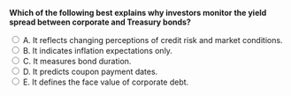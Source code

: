::: {.question-block}

<form onsubmit="event.preventDefault(); checkAnswer('module6_mcq_q69')" data-correct-answer="A">
<strong style="display: block;">Which of the following best explains why investors monitor the yield spread between corporate and Treasury bonds?</strong>

<label><input type="radio" name="module6_mcq_q69" value="A"> A. It reflects changing perceptions of credit risk and market conditions.</label><br>
<label><input type="radio" name="module6_mcq_q69" value="B"> B. It indicates inflation expectations only.</label><br>
<label><input type="radio" name="module6_mcq_q69" value="C"> C. It measures bond duration.</label><br>
<label><input type="radio" name="module6_mcq_q69" value="D"> D. It predicts coupon payment dates.</label><br>
<label><input type="radio" name="module6_mcq_q69" value="E"> E. It defines the face value of corporate debt.</label><br>
</form>

<div id="feedback-module6_mcq_q69" class="feedback" style="display:none;">
✅ Correct: A. The corporate–Treasury yield spread tracks credit risk, liquidity, and economic sentiment.
</div>

:::
